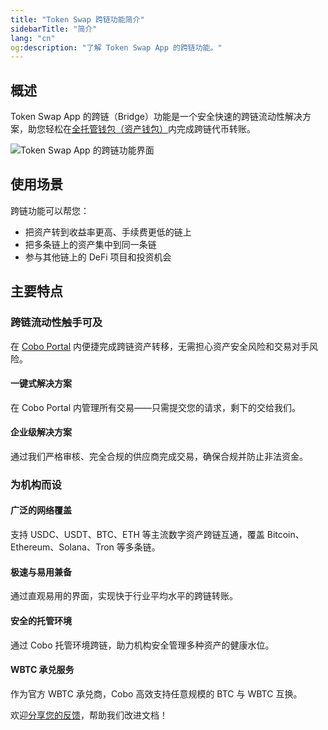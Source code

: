 ```yaml
---
title: "Token Swap 跨链功能简介"
sidebarTitle: "简介"
lang: "cn"
og:description: "了解 Token Swap App 的跨链功能。"
---
```


## 概述

Token Swap App 的跨链（Bridge）功能是一个安全快速的跨链流动性解决方案，助您轻松在[全托管钱包（资产钱包）](/cn/portal/custodial-wallets/introduction)内完成跨链代币转账。

<img src="/en/images/portal-apps/bridge/bridge.png" className="screenshot_full_screen" alt="Token Swap App 的跨链功能界面" />

## 使用场景

跨链功能可以帮您：
- 把资产转到收益率更高、手续费更低的链上
- 把多条链上的资产集中到同一条链
- 参与其他链上的 DeFi 项目和投资机会

## 主要特点

### 跨链流动性触手可及
在 [Cobo Portal](/cn/portal/introduction) 内便捷完成跨链资产转移，无需担心资产安全风险和交易对手风险。

#### 一键式解决方案
在 Cobo Portal 内管理所有交易——只需提交您的请求，剩下的交给我们。

#### 企业级解决方案
通过我们严格审核、完全合规的供应商完成交易，确保合规并防止非法资金。

### 为机构而设

#### 广泛的网络覆盖
支持 USDC、USDT、BTC、ETH 等主流数字资产跨链互通，覆盖 Bitcoin、Ethereum、Solana、Tron 等多条链。

#### 极速与易用兼备
通过直观易用的界面，实现快于行业平均水平的跨链转账。

#### 安全的托管环境
通过 Cobo 托管环境跨链，助力机构安全管理多种资产的健康水位。

#### WBTC 承兑服务
作为官方 WBTC 承兑商，Cobo 高效支持任意规模的 BTC 与 WBTC 互换。

<Tip>欢迎[分享您的反馈](https://forms.zohopublic.com/cobo/form/DocumentFeedbackForm/formperma/QvLOhxJv1_JMsJ-1dleZ8Itb_7rzN-LtgvsDdxosoVI?referrername=manuals)，帮助我们改进文档！</Tip>
